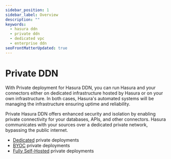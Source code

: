 ```yaml
---
sidebar_position: 1
sidebar_label: Overview
description: ""
keywords:
  - hasura ddn
  - private ddn
  - dedicated vpc
  - enterprise ddn
seoFrontMatterUpdated: true
---
```


# Private DDN

With Private deployment for Hasura DDN, you can run Hasura and your connectors either on dedicated infrastructure hosted
by Hasura or on your own infrastructure. In both cases, Hasura's automated systems will be managing the infrastructure
ensuring uptime and reliability.

Private Hasura DDN offers enhanced security and isolation by enabling private connectivity for your databases, APIs, and
other connectors. Hasura communicates with your sources over a dedicated private network, bypassing the public internet.

- [Dedicated](/architecture/private/dedicated) private deployments
- [BYOC](/architecture/private/byoc) private deployments
- [Fully Self-Hosted](/architecture/private/self-hosted) private deployments

